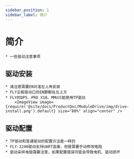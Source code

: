 ```yaml
---
sidebar_position: 1
sidebar_label: 简介
---
```



# 简介

    * 一些驱动注意事项


## 驱动安装

    * 请注意需要EN对准左上角安装
    * FLY主板驱动口的EN脚都在左上方
    * FLY的DP5、PRO X10、MMU只能使用TP驱动
        <ImageView image={require('@site/docs/ProductDoc/ModuleDrive/img/drive-install.png').default} size="80%" align="center" />

## 驱动配置

    * TP驱动和普通驱动的配置方法是一样的
    * FLY-2240驱动支持UART连接，但是需要手动修改电阻
    * 驱动采样电阻需要注意，如果配置错误可能会导致电机、驱动损坏

